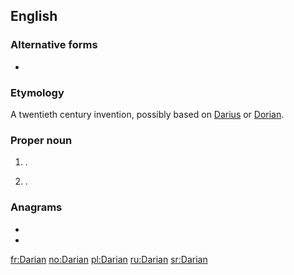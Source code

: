 {{also|darían}}
==English==

===Alternative forms===
* {{l|en|Darien}}

===Etymology===
A twentieth century invention, possibly based on [[Darius]] or [[Dorian]].

===Proper noun===
{{en-proper noun}}

# {{given name|male|from=coinages}}.
# {{given name|female|from=coinages}}.

===Anagrams===
* {{l|en|Adrian}}
* {{l|en|radian}}

[[fr:Darian]]
[[no:Darian]]
[[pl:Darian]]
[[ru:Darian]]
[[sr:Darian]]